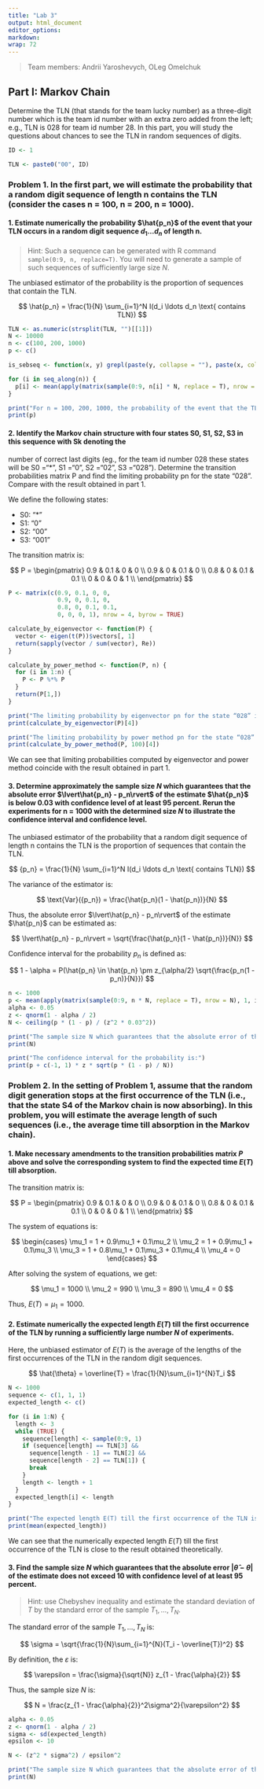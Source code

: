 ```yaml
---
title: "Lab 3"
output: html_document
editor_options:
markdown:
wrap: 72
---
```


> Team members: Andrii Yaroshevych, OLeg Omelchuk

## Part I: Markov Chain

Determine the TLN (that stands for the team lucky number) as a three-digit number which is the team id number
with an extra zero added from the left; e.g., TLN is 028 for team id number 28. In this part, you will study the questions
about chances to see the TLN in random sequences of digits.

```r
ID <- 1

TLN <- paste0("00", ID)
```

### Problem 1. In the first part, we will estimate the probability that a random digit sequence of length n contains the TLN (consider the cases n = 100, n = 200, n = 1000).

#### 1.  Estimate numerically the probability $\hat{p_n}$ of the event that your TLN occurs in a random digit sequence $d_1 \ldots d_n$ of length n.

> Hint: Such a sequence can be generated with R command `sample(0:9, n, replace=T)`. You will need to generate
a sample of such sequences of sufficiently large size $N$.

The unbiased estimator of the probability is the proportion of sequences that contain the TLN.

$$
\hat{p_n} = \frac{1}{N} \sum_{i=1}^N I(d_i \ldots d_n \text{ contains TLN})
$$

```r
TLN <- as.numeric(strsplit(TLN, "")[[1]])
N <- 10000
n <- c(100, 200, 1000)
p <- c()

is_sebseq <- function(x, y) grepl(paste(y, collapse = ""), paste(x, collapse = ""))

for (i in seq_along(n)) {
  p[i] <- mean(apply(matrix(sample(0:9, n[i] * N, replace = T), nrow = N), 1, is_sebseq, TLN))
}

print("For n = 100, 200, 1000, the probability of the event that the TLN occurs in a random digit sequence is:")
print(p)
```

#### 2. Identify the Markov chain structure with four states S0, S1, S2, S3 in this sequence with Sk denoting the
number of correct last digits (eg., for the team id number 028 these states will be S0 =“*”, S1 =“0”, S2 =“02”,
S3 =“028”). Determine the transition probabilities matrix P and find the limiting probability pn for the state
“028”. Compare with the result obtained in part 1.

We define the following states:

- S0: "*"
- S1: "0"
- S2: "00"
- S3: "001"

The transition matrix is:

$$
P = \begin{pmatrix}
0.9 & 0.1 & 0 & 0 \\
0.9 & 0 & 0.1 & 0 \\
0.8 & 0 & 0.1 & 0.1 \\
0 & 0 & 0 & 1 \\
\end{pmatrix}
$$

```r
P <- matrix(c(0.9, 0.1, 0, 0,
              0.9, 0, 0.1, 0,
              0.8, 0, 0.1, 0.1,
              0, 0, 0, 1), nrow = 4, byrow = TRUE)

calculate_by_eigenvector <- function(P) {
  vector <- eigen(t(P))$vectors[, 1]
  return(sapply(vector / sum(vector), Re))
}

calculate_by_power_method <- function(P, n) {
  for (i in 1:n) {
    P <- P %*% P
  }
  return(P[1,])
}

print("The limiting probability by eigenvector pn for the state “028” is:")
print(calculate_by_eigenvector(P)[4])

print("The limiting probability by power method pn for the state “028” is:")
print(calculate_by_power_method(P, 100)[4])
```

We can see that limiting probabilities computed by eigenvector and power method coincide with the result obtained in part 1.

#### 3. Determine approximately the sample size $N$ which guarantees that the absolute error $\lvert\hat{p_n} - p_n\rvert$ of the estimate $\hat{p_n}$ is below 0.03 with confidence level of at least 95 percent. Rerun the experiments for n = 1000 with the determined size $N$ to illustrate the confidence interval and confidence level.

The unbiased estimator of the probability that a random digit sequence of length n contains the TLN is the proportion of sequences that contain the TLN.

$$
{p_n} = \frac{1}{N} \sum_{i=1}^N I(d_i \ldots d_n \text{ contains TLN})
$$

The variance of the estimator is:

$$
\text{Var}({p_n}) = \frac{\hat{p_n}(1 - \hat{p_n})}{N}
$$

Thus, the absolute error $\lvert\hat{p_n} - p_n\rvert$ of the estimate $\hat{p_n}$ can be estimated as:

$$
\lvert\hat{p_n} - p_n\rvert = \sqrt{\frac{\hat{p_n}(1 - \hat{p_n})}{N}}
$$

Confidence interval for the probability $p_n$ is defined as:

$$
1 - \alpha = P(\hat{p_n} \in \hat{p_n} \pm z_{\alpha/2} \sqrt{\frac{p_n(1 - p_n)}{N}})
$$

```r
n <- 1000
p <- mean(apply(matrix(sample(0:9, n * N, replace = T), nrow = N), 1, is_sebseq, TLN))
alpha <- 0.05
z <- qnorm(1 - alpha / 2)
N <- ceiling(p * (1 - p) / (z^2 * 0.03^2))

print("The sample size N which guarantees that the absolute error of the estimate is below 0.03 with confidence level of at least 95 percent is:")
print(N)

print("The confidence interval for the probability is:")
print(p + c(-1, 1) * z * sqrt(p * (1 - p) / N))
```
### Problem 2. In the setting of Problem 1, assume that the random digit generation stops at the first occurrence of the TLN (i.e., that the state S4 of the Markov chain is now absorbing). In this problem, you will estimate the average length of such sequences (i.e., the average time till absorption in the Markov chain).

#### 1. Make necessary amendments to the transition probabilities matrix $P$ above and solve the corresponding system to find the expected time $E(T)$ till absorption.

The transition matrix is:

$$
P = \begin{pmatrix}
0.9 & 0.1 & 0 & 0 \\
0.9 & 0 & 0.1 & 0 \\
0.8 & 0 & 0.1 & 0.1 \\
0 & 0 & 0 & 1 \\
\end{pmatrix}
$$

The system of equations is:

$$
\begin{cases}
\mu_1 = 1 + 0.9\mu_1 + 0.1\mu_2 \\
\mu_2 = 1 + 0.9\mu_1 + 0.1\mu_3 \\
\mu_3 = 1 + 0.8\mu_1 + 0.1\mu_3 + 0.1\mu_4 \\
\mu_4 = 0
\end{cases}
$$

After solving the system of equations, we get:

$$
\mu_1 = 1000 \\
\mu_2 = 990 \\
\mu_3 = 890 \\
\mu_4 = 0
$$

Thus, $E(T) = \mu_1 = 1000$.

#### 2. Estimate numerically the expected length $E(T)$ till the first occurrence of the TLN by running a sufficiently large number $N$ of experiments.

Here, the unbiased estimator of $E(T)$ is the average of the lengths of the first occurrences of the TLN in the random digit sequences.

$$
\hat{\theta} = \overline{T} = \frac{1}{N}\sum_{i=1}^{N}T_i
$$

```r
N <- 1000
sequence <- c(1, 1, 1)
expected_length <- c()

for (i in 1:N) {
  length <- 3
  while (TRUE) {
    sequence[length] <- sample(0:9, 1)
    if (sequence[length] == TLN[3] &&
      sequence[length - 1] == TLN[2] &&
      sequence[length - 2] == TLN[1]) {
      break
    }
    length <- length + 1
  }
  expected_length[i] <- length
}

print("The expected length E(T) till the first occurrence of the TLN is:")
print(mean(expected_length))
```

We can see that the numerically expected length $E(T)$ till the first occurrence of the TLN is close to the result obtained theoretically.

#### 3. Find the sample size $N$ which guarantees that the absolute error $\lvert\hat{\theta} - \theta\rvert$ of the estimate does not exceed 10 with confidence level of at least 95 percent.

> Hint: use Chebyshev inequality and estimate the standard deviation of $T$ by the standard error of the sample
$T_1, \ldots, T_N$.

The standard error of the sample $T_1, \ldots, T_N$ is:

$$
\sigma = \sqrt{\frac{1}{N}\sum_{i=1}^{N}(T_i - \overline{T})^2}
$$

By definition, the $\varepsilon$ is:

$$
\varepsilon = \frac{\sigma}{\sqrt{N}} z_{1 - \frac{\alpha}{2}}
$$

Thus, the sample size $N$ is:

$$
N = \frac{z_{1 - \frac{\alpha}{2}}^2\sigma^2}{\varepsilon^2}
$$

```r
alpha <- 0.05
z <- qnorm(1 - alpha / 2)
sigma <- sd(expected_length)
epsilon <- 10

N <- (z^2 * sigma^2) / epsilon^2

print("The sample size N which guarantees that the absolute error of the estimate does not exceed 10 with confidence level of at least 95 percent is:")
print(N)
```
